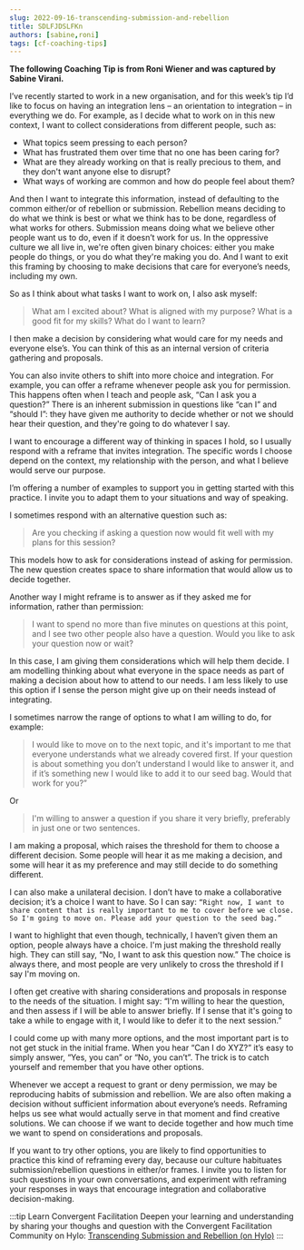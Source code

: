 ```yaml
---
slug: 2022-09-16-transcending-submission-and-rebellion
title: SDLFJDSLFKn
authors: [sabine,roni]
tags: [cf-coaching-tips]
---
```

**The following Coaching Tip is from Roni Wiener and was captured by Sabine Virani.**

I’ve recently started to work in a new organisation, and for this week’s tip I’d like to focus on having an integration lens – an orientation to integration – in everything we do. For example, as I decide what to work on in this new context, I want to collect considerations from different people, such as:

- What topics seem pressing to each person?
- What has frustrated them over time that no one has been caring for?
- What are they already working on that is really precious to them, and they don't want anyone else to disrupt?
- What ways of working are common and how do people feel about them?

<!--truncate-->

And then I want to integrate this information, instead of defaulting to the common either/or of rebellion or submission. Rebellion means deciding to do what we think is best or what we think has to be done, regardless of what works for others. Submission means doing what we believe other people want us to do, even if it doesn’t work for us. In the oppressive culture we all live in, we're often given binary choices: either you make people do things, or you do what they're making you do. And I want to exit this framing by choosing to make decisions that care for everyone’s needs, including my own.

So as I think about what tasks I want to work on, I also ask myself:
> What am I excited about? What is aligned with my purpose? What is a good fit for my skills? What do I want to learn?

I then make a decision by considering what would care for my needs and everyone else’s. You can think of this as an internal version of criteria gathering and proposals.

You can also invite others to shift into more choice and integration. For example, you can offer a reframe whenever people ask you for permission. This happens often when I teach and people ask, “Can I ask you a question?” There is an inherent submission in questions like “can I” and “should I”: they have given me authority to decide whether or not we should hear their question, and they're going to do whatever I say.

I want to encourage a different way of thinking in spaces I hold, so I usually respond with a reframe that invites integration. The specific words I choose depend on the context, my relationship with the person, and what I believe would serve our purpose.

I’m offering a number of examples to support you in getting started with this practice. I invite you to adapt them to your situations and way of speaking.

I sometimes respond with an alternative question such as:
> Are you checking if asking a question now would fit well with my plans for this session?

This models how to ask for considerations instead of asking for permission. The new question creates space to share information that would allow us to decide together.

Another way I might reframe is to answer as if they asked me for information, rather than permission:
>I want to spend no more than five minutes on questions at this point, and I see two other people also have a question. Would you like to ask your question now or wait?

In this case, I am giving them considerations which will help them decide. I am modelling thinking about what everyone in the space needs as part of making a decision about how to attend to our needs. I am less likely to use this option if I sense the person might give up on their needs instead of integrating.

I sometimes narrow the range of options to what I am willing to do, for example:
> I would like to move on to the next topic, and it's important to me that everyone understands what we already covered first. If your question is about something you don’t understand I would like to answer it, and if it’s something new I would like to add it to our seed bag. Would that work for you?”

Or

> I'm willing to answer a question if you share it very briefly, preferably in just one or two sentences.

I am making a proposal, which raises the threshold for them to choose a different decision. Some people will hear it as me making a decision, and some will hear it as my preference and may still decide to do something different.

I can also make a unilateral decision. I don’t have to make a collaborative decision; it’s a choice I want to have. So I can say:
`“Right now, I want to share content that is really important to me to cover before we close. So I'm going to move on. Please add your question to the seed bag.”`

I want to highlight that even though, technically, I haven’t given them an option, people always have a choice. I'm just making the threshold really high. They can still say, “No, I want to ask this question now.” The choice is always there, and most people are very unlikely to cross the threshold if I say I'm moving on.

I often get creative with sharing considerations and proposals in response to the needs of the situation. I might say:
“I'm willing to hear the question, and then assess if I will be able to answer briefly.  If I sense that it's going to take a while to engage with it, I would like to defer it to the next session.”

I could come up with many more options, and the most important part is to not get stuck in the initial frame. When you hear “Can I do XYZ?” it’s easy to simply answer, “Yes, you can” or “No, you can’t”. The trick is to catch yourself and remember that you have other options.

Whenever we accept a request to grant or deny permission, we may be reproducing habits of submission and rebellion. We are also often making a decision without sufficient information about everyone’s needs. Reframing helps us see what would actually serve in that moment and find creative solutions. We can choose if we want to decide together and how much time we want to spend on considerations and proposals.

If you want to try other options, you are likely to find opportunities to practice this kind of reframing every day, because our culture habituates submission/rebellion questions in either/or frames. I invite you to listen for such questions in your own conversations, and experiment with reframing your responses in ways that encourage integration and collaborative decision-making.



:::tip Learn Convergent Facilitation
Deepen your learning and understanding by sharing your thoughs and question with the Convergent Facilitation Community on Hylo: [Transcending Submission and Rebellion (on Hylo)](https://www.hylo.com/groups/convergent-facilitation/custom/95/post/57241)
:::
